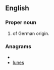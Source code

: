 ==English==

===Proper noun===
{{en-proper noun}}

# {{surname|rare|from=German|dot=}} of German origin.

===Anagrams===
* {{alphagram|elnsu}}
* [[lunes#English|lunes]]